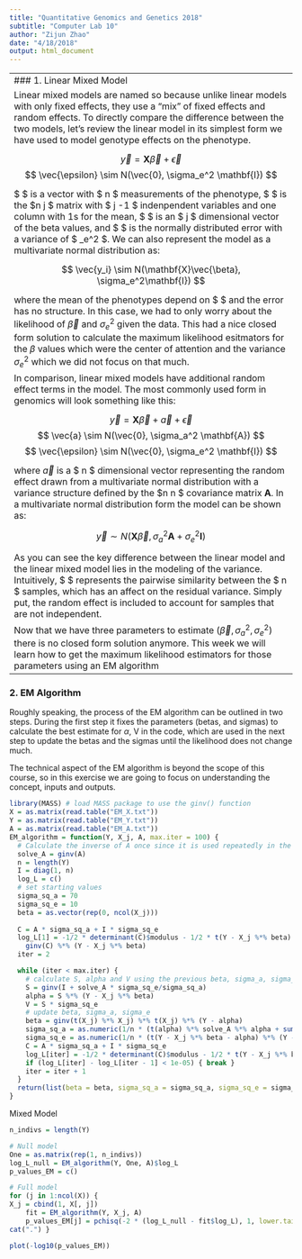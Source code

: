 ```yaml
---
title: "Quantitative Genomics and Genetics 2018"
subtitle: "Computer Lab 10"
author: "Zijun Zhao"
date: "4/18/2018"
output: html_document
---
```


--------------------------------------------------------------------------
### 1. Linear Mixed Model

Linear mixed models are named so because unlike linear models with only fixed effects, they use a "mix" of fixed effects and random effects. To directly compare the difference between the two models, let's review the linear model in its simplest form we have used to model genotype effects on the phenotype.

$$ \vec{y} =  \mathbf{X}\vec{\beta} + \vec{\epsilon} $$
$$ \vec{\epsilon} \sim N(\vec{0}, \sigma_e^2 \mathbf{I}) $$

$ \vec{y}$ is a vector with $ n $ measurements of the phenotype, $ \mathbf{X} $ is the $n \times j $ matrix with $ j -1 $ indenpendent variables and one column with 1s for the mean, $ \vec{\beta} $ is an $ j $ dimensional vector of the beta values, and $ \vec{\epsilon} $ is the normally distributed error with a variance of $ \sigma_e^2 $. We can also represent the model as a multivariate normal distribution as:

$$ \vec{y_i} \sim N(\mathbf{X}\vec{\beta}, \sigma_e^2\mathbf{I}) $$

where the mean of the phenotypes depend on $ \mathbf{X}\vec{\beta} $ and the error has no structure. In this case, we had to only worry about the likelihood of $\vec{\beta}$ and $\sigma_e^2$ given the data. This had a nice closed form solution to calculate the maximum likelihood esitmators for the $\beta$ values which were the center of attention and the variance $\sigma_e^2$ which we did not focus on that much.

In comparison, linear mixed models have additional random effect terms in the model. The most commonly used form in genomics will look something like this:

$$ \vec{y} =  \mathbf{X}\vec{\beta} + \vec{a} + \vec{\epsilon}$$
$$ \vec{a} \sim N(\vec{0}, \sigma_a^2 \mathbf{A}) $$
$$ \vec{\epsilon} \sim N(\vec{0}, \sigma_e^2 \mathbf{I}) $$

where $\vec{a}$ is a $ n $ dimensional vector representing the random effect drawn from a multivariate normal distribution with a variance structure defined by the $n \times n $ covariance matrix $\mathbf{A}$. In a multivariate normal distribution form the model can be shown as:

$$ \vec{y} \sim N(\mathbf{X}\vec{\beta}, \sigma_a^2\mathbf{A} + \sigma_e^2\mathbf{I}) $$

As you can see the key difference between the linear model and the linear mixed model lies in the modeling of the variance. Intuitively, $ \mathbf{A} $ represents the pairwise similarity between the $ n $ samples, which has an affect on the residual variance. Simply put, the random effect is included to account for samples that are not independent.

Now that we have three parameters to estimate ($\vec{\beta}, \sigma_a^2, \sigma_e^2$) there is no closed form solution anymore. This week we will learn how to get the maximum likelihood estimators for those parameters using an EM algorithm


--------------------------------------------------------------------------
### 2. EM Algorithm

Roughly speaking, the process of the EM algorithm can be outlined in two steps. During the first step it fixes the parameters (betas, and sigmas) to calculate the best estimate for $\alpha$, V in the code, which are used in the next step to update the betas and the sigmas until the likelihood does not change much.

The technical aspect of the EM algorithm is beyond the scope of this course, so in this exercise we are going to focus on understanding the concept, inputs and outputs.

```r
library(MASS) # load MASS package to use the ginv() function
X = as.matrix(read.table("EM_X.txt"))
Y = as.matrix(read.table("EM_Y.txt"))
A = as.matrix(read.table("EM_A.txt"))
EM_algorithm = function(Y, X_j, A, max.iter = 100) {
  # Calculate the inverse of A once since it is used repeatedly in the algorithm
  solve_A = ginv(A)
  n = length(Y)
  I = diag(1, n)
  log_L = c()
  # set starting values
  sigma_sq_a = 70
  sigma_sq_e = 10
  beta = as.vector(rep(0, ncol(X_j)))
  
  C = A * sigma_sq_a + I * sigma_sq_e
  log_L[1] = -1/2 * determinant(C)$modulus - 1/2 * t(Y - X_j %*% beta) %*%
    ginv(C) %*% (Y - X_j %*% beta)
  iter = 2

  while (iter < max.iter) {
    # calculate S, alpha and V using the previous beta, sigma_a, sigma_e values
    S = ginv(I + solve_A * sigma_sq_e/sigma_sq_a) 
    alpha = S %*% (Y - X_j %*% beta)
    V = S * sigma_sq_e
    # update beta, sigma_a, sigma_e
    beta = ginv(t(X_j) %*% X_j) %*% t(X_j) %*% (Y - alpha)
    sigma_sq_a = as.numeric(1/n * (t(alpha) %*% solve_A %*% alpha + sum(diag(solve_A %*% V))))
    sigma_sq_e = as.numeric(1/n * (t(Y - X_j %*% beta - alpha) %*% (Y - X_j %*% beta - alpha) + sum(diag(V))))
    C = A * sigma_sq_a + I * sigma_sq_e
    log_L[iter] = -1/2 * determinant(C)$modulus - 1/2 * t(Y - X_j %*% beta) %*% ginv(C) %*% (Y - X_j %*% beta)
    if (log_L[iter] - log_L[iter - 1] < 1e-05) { break }
    iter = iter + 1
  }
  return(list(beta = beta, sigma_sq_a = sigma_sq_a, sigma_sq_e = sigma_sq_e, log_L = log_L[iter - 1]))
}
```


Mixed Model
```r
n_indivs = length(Y)

# Null model
One = as.matrix(rep(1, n_indivs))
log_L_null = EM_algorithm(Y, One, A)$log_L
p_values_EM = c()

# Full model
for (j in 1:ncol(X)) {
X_j = cbind(1, X[, j])
    fit = EM_algorithm(Y, X_j, A)
    p_values_EM[j] = pchisq(-2 * (log_L_null - fit$log_L), 1, lower.tail = FALSE)
cat(".") }

plot(-log10(p_values_EM))
```










